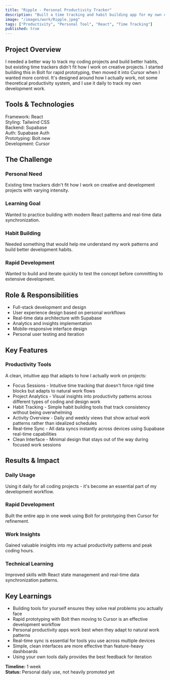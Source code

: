 ```yaml
---
title: "Ripple - Personal Productivity Tracker"
description: "Built a time tracking and habit building app for my own coding projects, designed around how I actually work rather than theoretical productivity systems."
image: "/images/work/Ripple.jpeg"
tags: ["Productivity", "Personal Tool", "React", "Time Tracking"]
published: true
---
```


<div class="prose prose-lg max-w-none">

## Project Overview
I needed a better way to track my coding projects and build better habits, but existing time trackers didn't fit how I work on creative projects. I started building this in Bolt for rapid prototyping, then moved it into Cursor when I wanted more control. It's designed around how I actually work, not some theoretical productivity system, and I use it daily to track my own development work.

## Tools & Technologies
<div class="flex flex-wrap gap-4 my-6">
  <div class="inline-flex items-center px-3 py-1 rounded-full bg-accent/10 text-sm">
    <span class="font-medium">Framework:</span>
    <span class="ml-2">React</span>
  </div>
  <div class="inline-flex items-center px-3 py-1 rounded-full bg-accent/10 text-sm">
    <span class="font-medium">Styling:</span>
    <span class="ml-2">Tailwind CSS</span>
  </div>
  <div class="inline-flex items-center px-3 py-1 rounded-full bg-accent/10 text-sm">
    <span class="font-medium">Backend:</span>
    <span class="ml-2">Supabase</span>
  </div>
  <div class="inline-flex items-center px-3 py-1 rounded-full bg-accent/10 text-sm">
    <span class="font-medium">Auth:</span>
    <span class="ml-2">Supabase Auth</span>
  </div>
  <div class="inline-flex items-center px-3 py-1 rounded-full bg-accent/10 text-sm">
    <span class="font-medium">Prototyping:</span>
    <span class="ml-2">Bolt.new</span>
  </div>
  <div class="inline-flex items-center px-3 py-1 rounded-full bg-accent/10 text-sm">
    <span class="font-medium">Development:</span>
    <span class="ml-2">Cursor</span>
  </div>
</div>

## The Challenge

<div class="grid grid-cols-1 sm:grid-cols-2 gap-6 my-8">
  <div class="relative overflow-hidden rounded-xl bg-card p-6 border border-primary/40">
    <div class="absolute inset-0 bg-gradient-to-r from-primary/10 via-primary/5 to-transparent"></div>
    <h3 class="text-lg font-semibold mb-3 relative z-10">Personal Need</h3>
    <p class="relative z-10">Existing time trackers didn't fit how I work on creative and development projects with varying intensity.</p>
  </div>
  <div class="relative overflow-hidden rounded-xl bg-card p-6 border border-primary/40">
    <div class="absolute inset-0 bg-gradient-to-r from-primary/10 via-primary/5 to-transparent"></div>
    <h3 class="text-lg font-semibold mb-3 relative z-10">Learning Goal</h3>
    <p class="relative z-10">Wanted to practice building with modern React patterns and real-time data synchronization.</p>
  </div>
  <div class="relative overflow-hidden rounded-xl bg-card p-6 border border-primary/40">
    <div class="absolute inset-0 bg-gradient-to-r from-primary/10 via-primary/5 to-transparent"></div>
    <h3 class="text-lg font-semibold mb-3 relative z-10">Habit Building</h3>
    <p class="relative z-10">Needed something that would help me understand my work patterns and build better development habits.</p>
  </div>
  <div class="relative overflow-hidden rounded-xl bg-card p-6 border border-primary/40">
    <div class="absolute inset-0 bg-gradient-to-r from-primary/10 via-primary/5 to-transparent"></div>
    <h3 class="text-lg font-semibold mb-3 relative z-10">Rapid Development</h3>
    <p class="relative z-10">Wanted to build and iterate quickly to test the concept before committing to extensive development.</p>
  </div>
</div>

## Role & Responsibilities
<ul class="list-none space-y-3 [&>li]:before:content-['•'] [&>li]:before:text-purple-600 [&>li]:before:mr-2 [&>li]:flex">
  <li>Full-stack development and design</li>
  <li>User experience design based on personal workflows</li>
  <li>Real-time data architecture with Supabase</li>
  <li>Analytics and insights implementation</li>
  <li>Mobile-responsive interface design</li>
  <li>Personal user testing and iteration</li>
</ul>

## Key Features

### Productivity Tools
A clean, intuitive app that adapts to how I actually work on projects:

<ul class="list-none space-y-3 [&>li]:before:content-['•'] [&>li]:before:text-purple-600 [&>li]:before:mr-2 [&>li]:flex">
  <li>Focus Sessions - Intuitive time tracking that doesn't force rigid time blocks but adapts to natural work flows</li>
  <li>Project Analytics - Visual insights into productivity patterns across different types of coding and design work</li>
  <li>Habit Tracking - Simple habit building tools that track consistency without being overwhelming</li>
  <li>Activity Overview - Daily and weekly views that show actual work patterns rather than idealized schedules</li>
  <li>Real-time Sync - All data syncs instantly across devices using Supabase real-time capabilities</li>
  <li>Clean Interface - Minimal design that stays out of the way during focused work sessions</li>
</ul>

## Results & Impact

<div class="grid grid-cols-1 sm:grid-cols-2 gap-6 my-8">
  <div class="relative overflow-hidden rounded-xl bg-card p-6 border border-primary/40">
    <div class="absolute inset-0 bg-gradient-to-r from-primary/10 via-primary/5 to-transparent"></div>
    <h3 class="text-lg font-semibold mb-3 relative z-10">Daily Usage</h3>
    <p class="relative z-10">Using it daily for all coding projects - it's become an essential part of my development workflow.</p>
  </div>
  <div class="relative overflow-hidden rounded-xl bg-card p-6 border border-primary/40">
    <div class="absolute inset-0 bg-gradient-to-r from-primary/10 via-primary/5 to-transparent"></div>
    <h3 class="text-lg font-semibold mb-3 relative z-10">Rapid Development</h3>
    <p class="relative z-10">Built the entire app in one week using Bolt for prototyping then Cursor for refinement.</p>
  </div>
  <div class="relative overflow-hidden rounded-xl bg-card p-6 border border-primary/40">
    <div class="absolute inset-0 bg-gradient-to-r from-primary/10 via-primary/5 to-transparent"></div>
    <h3 class="text-lg font-semibold mb-3 relative z-10">Work Insights</h3>
    <p class="relative z-10">Gained valuable insights into my actual productivity patterns and peak coding hours.</p>
  </div>
  <div class="relative overflow-hidden rounded-xl bg-card p-6 border border-primary/40">
    <div class="absolute inset-0 bg-gradient-to-r from-primary/10 via-primary/5 to-transparent"></div>
    <h3 class="text-lg font-semibold mb-3 relative z-10">Technical Learning</h3>
    <p class="relative z-10">Improved skills with React state management and real-time data synchronization patterns.</p>
  </div>
</div>


<ClickableImage 
  src="/images/work/ripple-app-3.png"
  alt="Ripple App Habit Tracker"
  caption="Habit tracker interface"
/>


## Key Learnings
<ul class="list-none space-y-3 [&>li]:before:content-['•'] [&>li]:before:text-purple-600 [&>li]:before:mr-2 [&>li]:flex">
  <li>Building tools for yourself ensures they solve real problems you actually face</li>
  <li>Rapid prototyping with Bolt then moving to Cursor is an effective development workflow</li>
  <li>Personal productivity apps work best when they adapt to natural work patterns</li>
  <li>Real-time sync is essential for tools you use across multiple devices</li>
  <li>Simple, clean interfaces are more effective than feature-heavy dashboards</li>
  <li>Using your own tools daily provides the best feedback for iteration</li>
</ul>

**Timeline:** 1 week  
**Status:** Personal daily use, not heavily promoted yet

<div class="not-prose mt-8">
  <ContactButton href="https://rippleapp.netlify.app/" text="Visit Ripple App" external={true} />
</div>

</div>